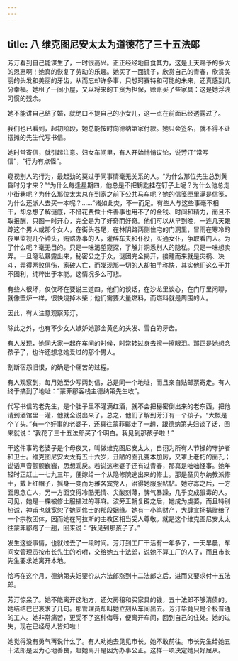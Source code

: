 ```yaml
---
---
---
```

title: 八 维克图尼安太太为道德花了三十五法郎
---





芳汀看到自己能谋生了，一时很高兴。正正经经地自食其力，这是上天赐予的多大的恩惠啊！她真的恢复了劳动的乐趣。她买了一面镜子，欣赏自己的青春，欣赏美丽的头发和美丽的牙齿，从而忘却许多事，只想珂赛特和可能的未来，还真感到几分幸福。她租了一间小屋，又以将来的工资为担保，赊账买了些家具：这是她浮浪习惯的残余。

她不能讲自己结了婚，就绝口不提自己的小女儿，这一点在前面已经透露过了。

我们也已看到，起初阶段，她总能按时向德纳第家付款。她只会签名，就不得不让摆摊的先生代写书信。

她时常寄信，就引起注意。妇女车间里，有人开始悄悄议论，说芳汀“常写信”，“行为有点怪”。

窥视别人的行为，最起劲的莫过于同事情毫无关系的人。“为什么那位先生总到黄昏时分才来？”“为什么每逢星期四，他总是不把钥匙挂在钉子上呢？为什么他总走小街巷呢？为什么那位太太总在到家之前下公共马车呢？她的信笺匣里满是信笺，为什么还派人去买一本呢？……”诸如此类，不一而足。有些人与这些事毫不相干，却总想了解谜底，不惜花费做十件善事也用不了的金钱、时间和精力，而且不取报酬，只图一时开心，完全是为了好奇而好奇。他们可以从早到晚，一连几天跟踪这个男人或那个女人，在街头巷尾，在林阴路两侧住宅的门洞里，冒雨在寒冷的夜里监视几个钟头，贿赂办事的人，灌醉车夫和仆役，买通女仆，争取看门人。为了什么呢？毫无目的。只是一味渴望窥探，了解并洞悉别人的隐私。只是一味想卖弄。一旦隐私暴露出来，秘密公之于众，谜团完全揭开，接踵而来就是灾祸、决斗，弄得两败俱伤，家破人亡，而发现那一切的人却拍手称快，其实他们这么干并不图利，纯粹出于本能。这情况多么可悲。

有些人很坏，仅仅坏在要说三道四。他们的谈话，在沙龙里谈心，在门厅里闲聊，就像壁炉一样，很快烧掉木柴；他们需要大量燃料，而燃料就是周围的人。

因此，有人注意观察芳汀。

除此之外，也有不少女人嫉妒她那金黄色的头发、雪白的牙齿。

有人发现，她同大家一起在车间的时候，时常转过身去擦一擦眼泪。那正是她想念孩子了，也许还想念她爱过的那个男人。

割断宿怨旧恨，的确是个痛苦的过程。

有人观察到，每月她至少写两封信，总是同一个地址，而且亲自贴邮票寄走。有人终于搞到了地址：“蒙菲郿客栈主德纳第先生收”。

代写书信的老先生，是个肚子里不灌满红酒，就不会把秘密倒出来的老东西，把他请到酒馆里一灌，他就全说出来了。总之，他们了解到芳汀有一个孩子。“大概是个丫头。”有一个好事的老婆子，还真往蒙菲郿走了一趟，跟德纳第夫妇谈了话，回来就说：“我花了三十五法郎买了个明白。我见到那孩子啦！”

干这件事的老婆子是个母夜叉，叫做维克图尼安太太，自诩为所有人节操的守护者和卫士。维克图尼安太太有五十六岁，丑陋的面孔变本加厉，又罩上老朽的面孔；说话声音颤颤巍巍，思想乖戾。若说这老婆子还有过青春，那真是咄咄怪事。她年轻时正赶上一七九三年，便嫁给一个从隐修院逃出来的修士。那是圣贝尔纳教派修士，戴上红帽子，摇身一变而为雅各宾党人，治得她服服帖帖。她守寡之后，一方面思念亡人，另一方面变得冷酷无情、尖酸刻薄，脾气暴躁，几乎变成狠毒的人。可见，她是一棵被修士服拂过的荨麻。波旁王朝复辟之后，她成为虔婆，而且特别热诚，神甫也就宽恕了她同修士的那段姻缘。她有一小笔财产，大肆宣扬捐赠给了一个宗教团体，因而她在阿拉斯的主教区相当受人尊敬。就是这个维克图尼安太太往蒙菲郿跑了一趟，回来说：“我见到那孩子了。”

发生这些事情，也就过去了一段时间。芳汀到工厂干活有一年多了，一天早晨，车间女管理员按市长先生的吩咐，交给她五十法郎，说她不算工厂的人了，而且市长先生要求她离开本地。

恰巧在这个月，德纳第夫妇要价从六法郎涨到十二法郎之后，进而又要求付十五法郎。

芳汀惊呆了。她不能离开这地方，还欠房租和买家具的钱，五十法郎不够清债的。她结结巴巴哀求了几句。那管理员却叫她立刻从车间出去。芳汀毕竟只是个极普通的工人。她非常痛苦，更受不了这种侮辱，便离开车间，回到自己的住处。她的过失，现在已经尽人皆知啦！

她觉得没有勇气再说什么了。有人劝她去见见市长，她不敢前往。市长先生给她五十法郎是因为心地善良，赶她离开是因为办事公正。这样一项决定她只好屈从。